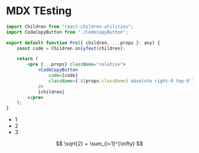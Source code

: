 # MDX TEsting

```jsx
import Children from "react-children-utilities";
import CodeCopyButton from "./CodeCopyButton";

export default function Pre({ children, ...props }: any) {
    const code = Children.onlyText(children);

    return (
        <pre {...props} className="relative">
            <CodeCopyButton
                code={code}
                className={`${props.className} absolute right-0 top-0`}
            />
            {children}
        </pre>
    );
}
```

-   1
-   2
-   3

$$
\sqrt{2} + \sum_{i=1}^{\infty}
$$
